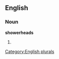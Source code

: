 ==English==

===Noun===
'''showerheads'''

# {{plural of|[[showerhead]]}}

[[Category:English plurals]]